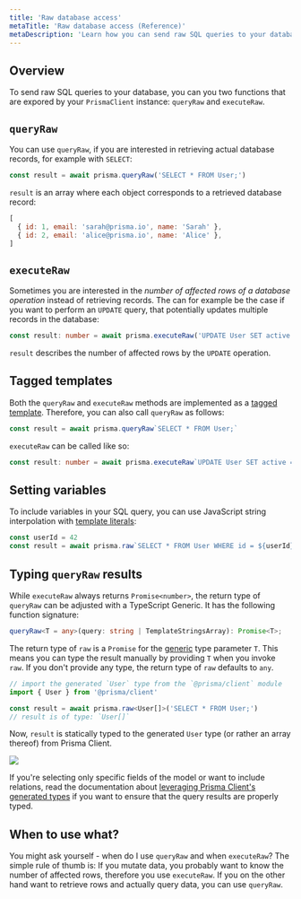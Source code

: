 ```yaml
---
title: 'Raw database access'
metaTitle: 'Raw database access (Reference)'
metaDescription: 'Learn how you can send raw SQL queries to your database using the raw() method from the Prisma Client API.'
---
```


## Overview

To send raw SQL queries to your database, you can you two functions that are expored by your `PrismaClient` instance:
`queryRaw` and `executeRaw`.

## `queryRaw`
You can use `queryRaw`, if you are interested in retrieving actual database records, for example with `SELECT`:


```ts
const result = await prisma.queryRaw('SELECT * FROM User;')
```

`result` is an array where each object corresponds to a retrieved database record:

```js
[
  { id: 1, email: 'sarah@prisma.io', name: 'Sarah' },
  { id: 2, email: 'alice@prisma.io', name: 'Alice' },
]
```

## `executeRaw`
Sometimes you are interested in the *number of affected rows of a database operation* instead of retrieving records.
The can for example be the case if you want to perform an `UPDATE` query, that potentially updates multiple records in the database:

```ts
const result: number = await prisma.executeRaw('UPDATE User SET active = $1 WHERE emailValidated = $2;', true, true)
```

`result` describes the number of affected rows by the `UPDATE` operation.

## Tagged templates

Both the `queryRaw` and `executeRaw` methods are implemented as a [tagged template](https://developer.mozilla.org/en-US/docs/Web/JavaScript/Reference/Template_literals#Tagged_templates). Therefore, you can also call `queryRaw` as follows:

```ts
const result = await prisma.queryRaw`SELECT * FROM User;`
```

`executeRaw` can be called like so:

```ts
const result: number = await prisma.executeRaw`UPDATE User SET active = ${true} WHERE emailValidated = ${true}`
```

## Setting variables

To include variables in your SQL query, you can use JavaScript string interpolation with [template literals](https://developer.mozilla.org/en-US/docs/Web/JavaScript/Reference/Template_literals):

```ts
const userId = 42
const result = await prisma.raw`SELECT * FROM User WHERE id = ${userId};`
```

## Typing `queryRaw` results

While `executeRaw` always returns `Promise<number>`, the return type of `queryRaw` can be adjusted with a TypeScript Generic.
It has the following function signature:

```ts
queryRaw<T = any>(query: string | TemplateStringsArray): Promise<T>;
```

The return type of `raw` is a `Promise` for the [generic](https://www.typescriptlang.org/docs/handbook/generics.html) type parameter `T`. This means you can type the result manually by providing `T` when you invoke `raw`. If you don't provide any type, the return type of `raw` defaults to `any`.

```ts
// import the generated `User` type from the `@prisma/client` module
import { User } from '@prisma/client'

const result = await prisma.raw<User[]>('SELECT * FROM User;')
// result is of type: `User[]`
```

Now, `result` is statically typed to the generated `User` type (or rather an array thereof) from Prisma Client.

![](https://imgur.com/H2TCRc5.png)

If you're selecting only specific fields of the model or want to include relations, read the documentation about [leveraging Prisma Client's generated types](advanced-usage-of-generated-types) if you want to ensure that the query results are properly typed.

## When to use what?
You might ask yourself - when do I use `queryRaw` and when `executeRaw`?
The simple rule of thumb is: If you mutate data, you probably want to know the number of affected rows, therefore you use `executeRaw`.
If you on the other hand want to retrieve rows and actually query data, you can use `queryRaw`.
